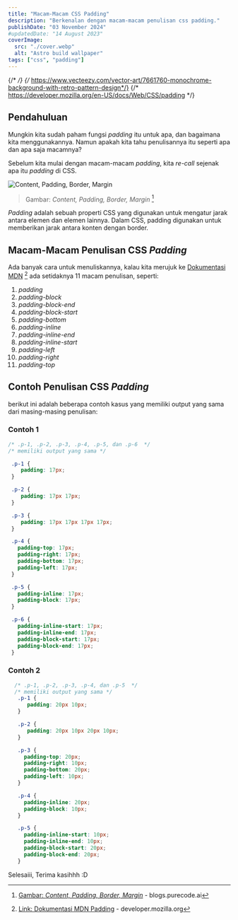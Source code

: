 ```yaml
---
title: "Macam-Macam CSS Padding"
description: "Berkenalan dengan macam-macam penulisan css padding."
publishDate: "03 November 2024"
#updatedDate: "14 August 2023"
coverImage:
  src: "./cover.webp"
  alt: "Astro build wallpaper"
tags: ["css", "padding"]
---
```


{/*  */}
{/*  https://www.vecteezy.com/vector-art/7661760-monochrome-background-with-retro-pattern-design*/}
{/* https://developer.mozilla.org/en-US/docs/Web/CSS/padding */}

## Pendahuluan
Mungkin kita sudah paham fungsi *padding* itu untuk apa, dan bagaimana kita menggunakannya. Namun apakah kita tahu penulisannya itu seperti apa dan apa saja macamnya?

Sebelum kita mulai dengan macam-macam *padding*, kita *re-call* sejenak apa itu *padding* di CSS.

 ![_Content, Padding, Border, Margin_](./elements.webp "Content, Padding, Border, Margin")
 > Gambar: _Content, Padding, Border, Margin_ [^image-elements]

*Padding* adalah sebuah properti CSS yang digunakan untuk mengatur jarak antara elemen dan elemen lainnya. Dalam CSS, padding digunakan untuk memberikan jarak antara konten dengan border.


## Macam-Macam Penulisan CSS *Padding*
Ada banyak cara untuk menuliskannya, kalau kita merujuk ke [Dokumentasi MDN](https://developer.mozilla.org/en-US/docs/Web/CSS/padding/) [^link-doc-mdn-padding] ada setidaknya 11 macam penulisan, seperti:
 1. *padding*
 1. *padding-block*
 1. *padding-block-end*
 1. *padding-block-start*
 1. *padding-bottom*
 1. *padding-inline*
 1. *padding-inline-end*
 1. *padding-inline-start*
 1. *padding-left*
 1. *padding-right*
 1. *padding-top*

 ## Contoh Penulisan CSS *Padding*
 berikut ini adalah beberapa contoh kasus yang memiliki output yang sama dari masing-masing penulisan:

 ### Contoh 1
   ```css
   /* .p-1, .p-2, .p-3, .p-4, .p-5, dan .p-6  */
   /* memiliki output yang sama */

    .p-1 {
       padding: 17px;
    }

    .p-2 {
       padding: 17px 17px;
    }

    .p-3 {
       padding: 17px 17px 17px 17px;
    }

    .p-4 {
      padding-top: 17px;
      padding-right: 17px;
      padding-bottom: 17px;
      padding-left: 17px;
    }

    .p-5 {
      padding-inline: 17px;
      padding-block: 17px;
    }

    .p-6 {
      padding-inline-start: 17px;
      padding-inline-end: 17px;
      padding-block-start: 17px;
      padding-block-end: 17px;
    }

   ```

 ### Contoh 2
 ```css
   /* .p-1, .p-2, .p-3, .p-4, dan .p-5  */
   /* memiliki output yang sama */
    .p-1 {
       padding: 20px 10px;
    }

    .p-2 {
       padding: 20px 10px 20px 10px;
    }

    .p-3 {
      padding-top: 20px;
      padding-right: 10px;
      padding-bottom: 20px;
      padding-left: 10px;
    }

    .p-4 {
      padding-inline: 20px;
      padding-block: 10px;
    }

    .p-5 {
      padding-inline-start: 10px;
      padding-inline-end: 10px;
      padding-block-start: 20px;
      padding-block-end: 20px;
    }

   ```

Selesaiii, Terima kasihhh :D

[^image-elements]: [Gambar: _Content, Padding, Border, Margin_](https://blogs.purecode.ai/blogs/css-padding/) - blogs.purecode.ai
[^link-doc-mdn-padding]: [Link: Dokumentasi MDN Padding](https://developer.mozilla.org/en-US/docs/Web/CSS/padding/) - developer.mozilla.org

